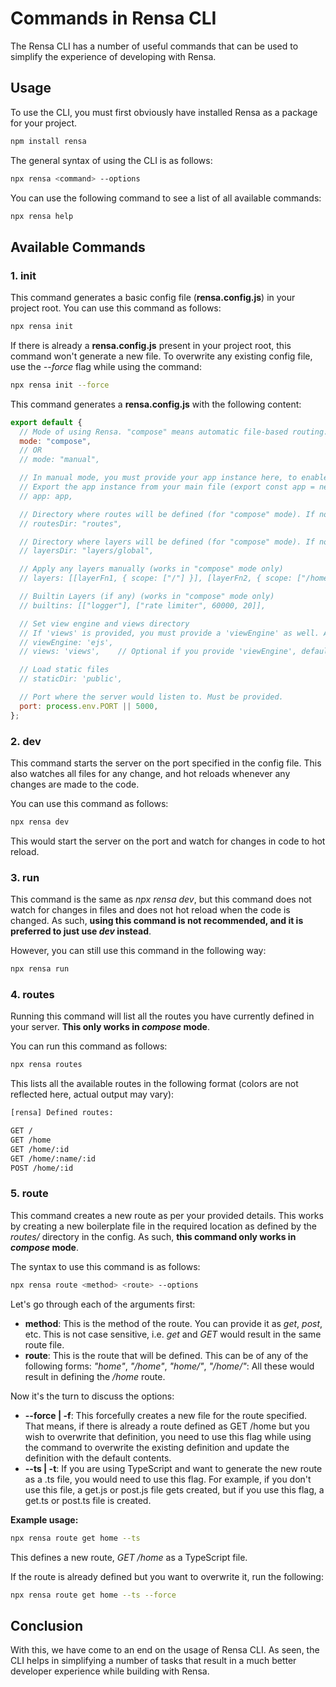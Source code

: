 # Commands in Rensa CLI
The Rensa CLI has a number of useful commands that can be used to simplify the experience of developing with Rensa.

## Usage
To use the CLI, you must first obviously have installed Rensa as a package for your project.
```sh
npm install rensa
```

The general syntax of using the CLI is as follows:
```sh
npx rensa <command> --options
```

You can use the following command to see a list of all available commands:
```sh
npx rensa help
```

## Available Commands

### 1. init

This command generates a basic config file (**rensa.config.js**) in your project root. You can use this command as follows:
```sh
npx rensa init
```

If there is already a **rensa.config.js** present in your project root, this command won't generate a new file. To overwrite any existing config file, use the *--force* flag while using the command:
```sh
npx rensa init --force
```

This command generates a **rensa.config.js** with the following content:
```js
export default {
  // Mode of using Rensa. "compose" means automatic file-based routing. Switch to "manual" for complete control.
  mode: "compose",
  // OR
  // mode: "manual",

  // In manual mode, you must provide your app instance here, to enable using commands like 'npx rensa run'.
  // Export the app instance from your main file (export const app = new Rensa()).
  // app: app,

  // Directory where routes will be defined (for "compose" mode). If nothing is provided, default is "routes/".
  // routesDir: "routes",

  // Directory where layers will be defined (for "compose" mode). If nothing is provided, Layers won't get applied by default.
  // layersDir: "layers/global",

  // Apply any layers manually (works in "compose" mode only)
  // layers: [[layerFn1, { scope: ["/"] }], [layerFn2, { scope: ["/home"] }]],

  // Builtin Layers (if any) (works in "compose" mode only)
  // builtins: [["logger"], ["rate limiter", 60000, 20]],

  // Set view engine and views directory
  // If 'views' is provided, you must provide a 'viewEngine' as well. Available engines: 'ejs'
  // viewEngine: 'ejs',
  // views: 'views',    // Optional if you provide 'viewEngine', defaults to 'views'

  // Load static files
  // staticDir: 'public',

  // Port where the server would listen to. Must be provided.
  port: process.env.PORT || 5000,
};
```

### 2. dev

This command starts the server on the port specified in the config file. This also watches all files for any change, and hot reloads whenever any changes are made to the code.

You can use this command as follows:
```sh
npx rensa dev
```

This would start the server on the port and watch for changes in code to hot reload.

### 3. run

This command is the same as *npx rensa dev*, but this command does not watch for changes in files and does not hot reload when the code is changed. As such, **using this command is not recommended, and it is preferred to just use *dev* instead**.

However, you can still use this command in the following way:
```sh
npx rensa run
```

### 4. routes

Running this command will list all the routes you have currently defined in your server. **This only works in *compose* mode**.

You can run this command as follows:
```sh
npx rensa routes
```

This lists all the available routes in the following format (colors are not reflected here, actual output may vary):
```sh
[rensa] Defined routes:

GET /
GET /home
GET /home/:id
GET /home/:name/:id
POST /home/:id
```

### 5. route

This command creates a new route as per your provided details. This works by creating a new boilerplate file in the required location as defined by the *routes/* directory in the config. As such, **this command only works in *compose* mode**.

The syntax to use this command is as follows:
```sh
npx rensa route <method> <route> --options
```

Let's go through each of the arguments first:
- **method**: This is the method of the route. You can provide it as *get*, *post*, etc. This is not case sensitive, i.e. *get* and *GET* would result in the same route file.
- **route**: This is the route that will be defined. This can be of any of the following forms: *"home"*, *"/home"*, *"home/"*, *"/home/"*: All these would result in defining the */home* route. 

Now it's the turn to discuss the options:
- **--force | -f**: This forcefully creates a new file for the route specified. That means, if there is already a route defined as GET /home but you wish to overwrite that definition, you need to use this flag while using the command to overwrite the existing definition and update the definition with the default contents.
- **--ts | -t**: If you are using TypeScript and want to generate the new route as a .ts file, you would need to use this flag. For example, if you don't use this file, a get.js or post.js file gets created, but if you use this flag, a get.ts or post.ts file is created.

**Example usage:**
```sh
npx rensa route get home --ts
```
This defines a new route, *GET /home* as a TypeScript file.

If the route is already defined but you want to overwrite it, run the following:
```sh
npx rensa route get home --ts --force
```

## Conclusion
With this, we have come to an end on the usage of Rensa CLI. As seen, the CLI helps in simplifying a number of tasks that result in a much better developer experience while building with Rensa.

